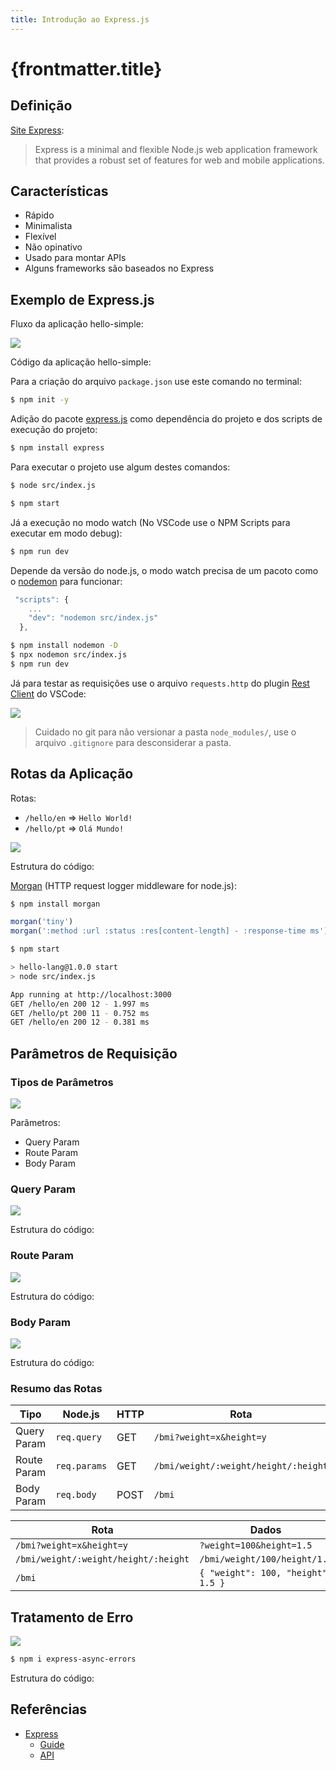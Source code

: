 ```yaml
---
title: Introdução ao Express.js
---
```



# {frontmatter.title}

## Definição

[Site Express](http://expressjs.com/):

> Express is a minimal and flexible Node.js web application framework that provides a robust set of features for web and mobile applications.

## Características

- Rápido
- Minimalista
- Flexível
- Não opinativo
- Usado para montar APIs
- Alguns frameworks são baseados no Express

## Exemplo de Express.js

<CodeTree src="/codes/expressjs/hello-simple" />

Fluxo da aplicação hello-simple:

![](/dw/imgs/expressjs/hello-simple/flow.png)

Código da aplicação hello-simple:

<CodePreview src="/codes/expressjs/hello-simple/src/index.js" />

Para a criação do arquivo `package.json` use este comando no terminal:

```sh
$ npm init -y
```


Adição do pacote [express.js](https://www.npmjs.com/package/express) como dependência do projeto e dos scripts de execução do projeto:

```sh
$ npm install express
```

<CodePreview src="/codes/expressjs/hello-simple/package.json" highlightLines="8,9,15" />

Para executar o projeto use algum destes comandos:

```sh
$ node src/index.js
```

```sh
$ npm start
```

Já a execução no modo watch (No VSCode use o NPM Scripts para executar em modo debug):

```sh
$ npm run dev
```

Depende da versão do node.js, o modo watch precisa de um pacoto como o [nodemon](https://www.npmjs.com/package/nodemon) para funcionar:

```js
 "scripts": {
    ...
    "dev": "nodemon src/index.js"
  },
```

```sh
$ npm install nodemon -D
$ npx nodemon src/index.js
$ npm run dev
```

Já para testar as requisições use o arquivo `requests.http` do plugin [Rest Client](https://marketplace.visualstudio.com/items?itemName=humao.rest-client) do VSCode:

<CodePreview src="/codes/expressjs/hello-simple/requests.http" />

![](/dw/imgs/expressjs/hello-simple/response.png)

> Cuidado no git para não versionar a pasta `node_modules/`, use o arquivo `.gitignore` para desconsiderar a pasta.

<CodePreview src="/codes/expressjs/hello-simple/.gitignore" />

## Rotas da Aplicação

Rotas:

- `/hello/en` => `Hello World!`
- `/hello/pt` => `Olá Mundo!`

![](/dw/imgs/expressjs/hello-lang/flow.png)

Estrutura do código:

<CodeTree src="/codes/expressjs/hello-lang" />

<CodePreview src="/codes/expressjs/hello-lang/src/index.js" />

<CodePreview src="/codes/expressjs/hello-lang/requests.http" />

[Morgan](https://github.com/expressjs/morgan) (HTTP request logger middleware for node.js):

```sh
$ npm install morgan
```

```js
morgan('tiny')
morgan(':method :url :status :res[content-length] - :response-time ms')
```

```sh
$ npm start

> hello-lang@1.0.0 start
> node src/index.js

App running at http://localhost:3000
GET /hello/en 200 12 - 1.997 ms
GET /hello/pt 200 11 - 0.752 ms
GET /hello/en 200 12 - 0.381 ms
```

## Parâmetros de Requisição

### Tipos de Parâmetros

![](/dw/imgs/expressjs/params/flow.png)

Parâmetros:

- Query Param
- Route Param
- Body Param

### Query Param

![](/dw/imgs/expressjs/bmi-query-param/flow.png)

Estrutura do código:

<CodeTree src="/codes/expressjs/bmi-query-param" />

<CodePreview src="/codes/expressjs/bmi-query-param/src/lib/bmi.js" />

<CodePreview src="/codes/expressjs/bmi-query-param/src/index.js" highlightLines="10-11" />

<CodePreview src="/codes/expressjs/bmi-query-param/requests.http" />

### Route Param

![](/dw/imgs/expressjs/bmi-route-param/flow.png)

Estrutura do código:

<CodeTree src="/codes/expressjs/bmi-route-param" />

<CodePreview src="/codes/expressjs/bmi-route-param/src/index.js" highlightLines="10-11" />

<CodePreview src="/codes/expressjs/bmi-route-param/requests.http" />

### Body Param

![](/dw/imgs/expressjs/bmi-body-param/flow.png)

Estrutura do código:

<CodeTree src="/codes/expressjs/bmi-body-param" />

<CodePreview src="/codes/expressjs/bmi-body-param/src/index.js" highlightLines="9,12" />

<CodePreview src="/codes/expressjs/bmi-body-param/requests.http" />

### Resumo das Rotas

| Tipo        | Node.js      | HTTP | Rota                                 |
| ----------- | ------------ | ---- | ------------------------------------ |
| Query Param | `req.query`  | GET  | `/bmi?weight=x&height=y`             |
| Route Param | `req.params` | GET  | `/bmi/weight/:weight/height/:height` |
| Body Param  | `req.body`   | POST | `/bmi`                               |

| Rota                                 | Dados                              |
| ------------------------------------ | ---------------------------------- |
| `/bmi?weight=x&height=y`             | `?weight=100&height=1.5`           |
| `/bmi/weight/:weight/height/:height` | `/bmi/weight/100/height/1.5`       |
| `/bmi`                               | `{ "weight": 100, "height": 1.5 }` |

## Tratamento de Erro

![](/dw/imgs/expressjs/bmi-api/flow.png)

```sh
$ npm i express-async-errors
```

Estrutura do código:

<CodeTree src="/codes/expressjs/bmi-api" />

<CodePreview src="/codes/expressjs/bmi-api/src/index.js" highlightLines="1,12-17,22-24,36-38,41-49" />

<CodePreview src="/codes/expressjs/bmi-api/src/lib/bmi.js" highlightLines="2-4" />

<CodePreview src="/codes/expressjs/bmi-api/requests.http" />

## Referências

- [Express](https://expressjs.com/)
  - [Guide](https://expressjs.com/en/guide/routing.html)
  - [API](https://expressjs.com/en/4x/api.html)
